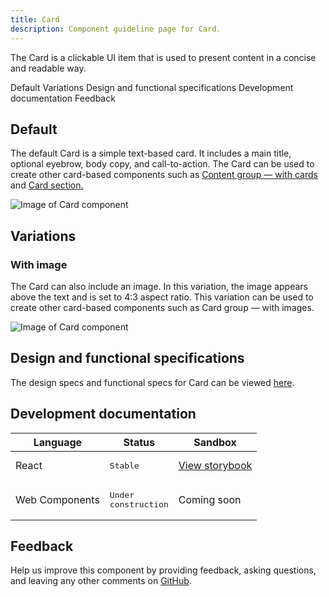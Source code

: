 ```yaml
---
title: Card
description: Component guideline page for Card.
---
```


<PageDescription>

The Card is a clickable UI item that is used to present content in a concise and readable way.

</PageDescription>

<AnchorLinks>

<AnchorLink>Default</AnchorLink>
<AnchorLink>Variations</AnchorLink>
<AnchorLink>Design and functional specifications</AnchorLink>
<AnchorLink>Development documentation</AnchorLink>
<AnchorLink>Feedback</AnchorLink>

</AnchorLinks>

## Default
The default Card is a simple text-based card. It includes a main title, optional eyebrow, body copy, and call-to-action. The Card can be used to create other card-based components such as [Content group — with cards](https://ibm-dotcom-library.mybluemix.net/patterns/content-group-with-cards) and [Card section.](https://ibm-dotcom-library.mybluemix.net/patterns/card-section)

<Row>
<Column colMd={8} colLg={8}>

![Image of Card component](../../images/component/card/card-component-default.jpg)

</Column>
</Row>


## Variations

### With image
The Card can also include an image. In this variation, the image appears above the text and is set to 4:3 aspect ratio. This variation can be used to create other card-based components such as Card group — with images.

<Row>
<Column colMd={8} colLg={8}>

![Image of Card component](../../images/component/card/card-component-image.jpg)

</Column>
</Row>

## Design and functional specifications
The design specs and functional specs for Card can be viewed [here](https://ibm.box.com/s/3ma5hudlb59s3jossq96yxduqyj68pq7).


## Development documentation

| Language      | Status        | Sandbox                                                                              |
| ------------- | -----------   | ------------------------------------------------------------------------             |
| React         | <div><span class="bx--tag bx--tag--green"><pre>Stable</pre></span></div>        | [View storybook](https://ibmdotcom-react.mybluemix.net/?path=/story/components-card--default)     |
| Web Components       | <div><span class="bx--tag bx--tag--cool-gray"><pre>Under construction</pre></span></div>  | Coming soon      |


## Feedback

Help us improve this component by providing feedback, asking questions, and leaving any other comments on <a href="https://github.com/carbon-design-system/ibm-dotcom-library" target="_blank">GitHub</a>.

